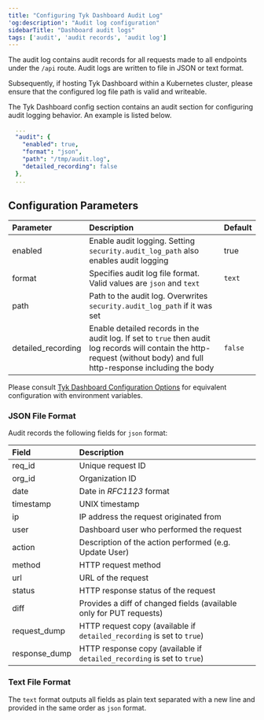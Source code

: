 ```yaml
---
title: "Configuring Tyk Dashboard Audit Log"
'og:description': "Audit log configuration"
sidebarTitle: "Dashboard audit logs"
tags: ['audit', 'audit records', 'audit log']
---
```


The audit log contains audit records for all requests made to all endpoints under the `/api` route. Audit logs are written to file in JSON or text format.

Subsequently, if hosting Tyk Dashboard within a Kubernetes cluster, please ensure that the configured log file path is valid and writeable.

The Tyk Dashboard config section contains an audit section for configuring audit logging behavior. An example is listed below.

```yaml
  ...
  "audit": {
    "enabled": true,
    "format": "json",
    "path": "/tmp/audit.log",
    "detailed_recording": false
  },
  ...
```

## Configuration Parameters

| Parameter | Description | Default |
| :---- | :---- | :---- |
| enabled | Enable audit logging. Setting `security.audit_log_path` also enables audit logging | true |
| format | Specifies audit log file format. Valid values are `json` and `text` | `text` |
| path | Path to the audit log. Overwrites `security.audit_log_path` if it was set | |
| detailed_recording | Enable detailed records in the audit log. If set to `true` then audit log records will contain the http-request (without body) and full http-response including the body | `false` |

Please consult [Tyk Dashboard Configuration Options](/tyk-dashboard/configuration#audit) for equivalent configuration with environment variables.

### JSON File Format

Audit records the following fields for `json` format:

| Field | Description |
| :---- | :---- |
| req_id | Unique request ID |
| org_id | Organization ID |
| date   | Date in *RFC1123* format |
| timestamp | UNIX timestamp |
| ip | IP address the request originated from |
| user | Dashboard user who performed the request |
| action | Description of the action performed (e.g. Update User) |
| method | HTTP request method |
| url | URL of the request |
| status | HTTP response status of the request |
| diff | Provides a diff of changed fields (available only for PUT requests) |
| request_dump | HTTP request copy (available if `detailed_recording` is set to `true`) |
| response_dump | HTTP response copy (available if `detailed_recording` is set to `true`) |

### Text File Format

The `text` format outputs all fields as plain text separated with a new line and provided in the same order as `json` format.
